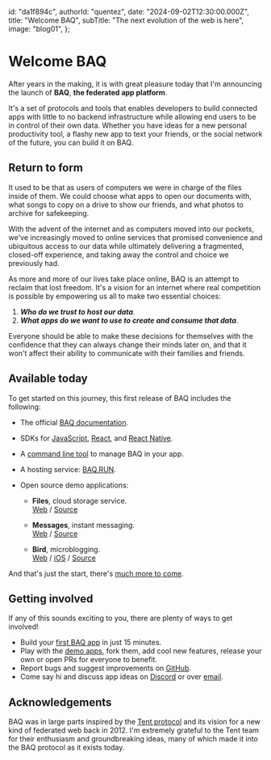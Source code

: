   id: "da1f894c",
  authorId: "quentez",
  date: "2024-09-02T12:30:00.000Z",
  title: "Welcome BAQ",
  subTitle: "The next evolution of the web is here",
  image: "blog01",
};

# Welcome BAQ

After years in the making, it is with great pleasure today that I'm announcing the launch of **BAQ**, **the federated app platform**.

It's a set of protocols and tools that enables developers to build connected apps with little to no backend infrastructure while allowing end users to be in control of their own data. Whether you have ideas for a new personal productivity tool, a flashy new app to text your friends, or the social network of the future, you can build it on BAQ.

## Return to form

It used to be that as users of computers we were in charge of the files inside of them. We could choose what apps to open our documents with, what songs to copy on a drive to show our friends, and what photos to archive for safekeeping.

With the advent of the internet and as computers moved into our pockets, we've increasingly moved to online services that promised convenience and ubiquitous access to our data while ultimately delivering a fragmented, closed-off experience, and taking away the control and choice we previously had.

As more and more of our lives take place online, BAQ is an attempt to reclaim that lost freedom. It's a vision for an internet where real competition is possible by empowering us all to make two essential choices:

1. _**Who do we trust to host our data**_.
2. _**What apps do we want to use to create and consume that data**_.

Everyone should be able to make these decisions for themselves with the confidence that they can always change their minds later on, and that it won't affect their ability to communicate with their families and friends.

## Available today

To get started on this journey, this first release of BAQ includes the following:

- The official [BAQ documentation](9ab92fc0).
- SDKs for [JavaScript](4ae6101c), [React](9b40fdec), and [React Native](9b40fdec).
- A [command line tool](6fd9977d) to manage BAQ in your app.
- A hosting service: [BAQ.RUN](https://baq.run).
- Open source demo applications:

  - **Files**, cloud storage service. <br className="sm:hidden"/>[Web](https://files.baq.dev) / [Source](https://github.com/baqhub/baq/tree/main/packages/app-files-web)

  - **Messages**, instant messaging. <br className="sm:hidden"/>[Web](https://messages.baq.dev) / [Source](https://github.com/baqhub/baq/tree/main/packages/app-messages-web)

  - **Bird**, microblogging. <br className="sm:hidden"/>[Web](https://bird.baq.dev) / [iOS](https://apps.apple.com/app/baq-bird/id6476518322) / [Source](https://github.com/baqhub/baq/tree/main/packages/app-bird-web)

And that's just the start, there's [much more to come](6e4376bd).

## Getting involved

If any of this sounds exciting to you, there are plenty of ways to get involved!

- Build your [first BAQ app](04abc82e) in just 15 minutes.
- Play with the [demo apps](https://github.com/baqhub/baq/tree/main/packages), fork them, add cool new features, release your own or open PRs for everyone to benefit.
- Report bugs and suggest improvements on [GitHub](https://github.com/baqhub/baq).
- Come say hi and discuss app ideas on [Discord](https://discord.gg/jg9wMG9s83) or over [email](mailto:hello@baq.dev).

## Acknowledgements

BAQ was in large parts inspired by the [Tent protocol](https://blog.p2pfoundation.net/tent-open-distributed-social-networking-protocol/2012/10/02) and its vision for a new kind of federated web back in 2012. I'm extremely grateful to the Tent team for their enthusiasm and groundbreaking ideas, many of which made it into the BAQ protocol as it exists today.
